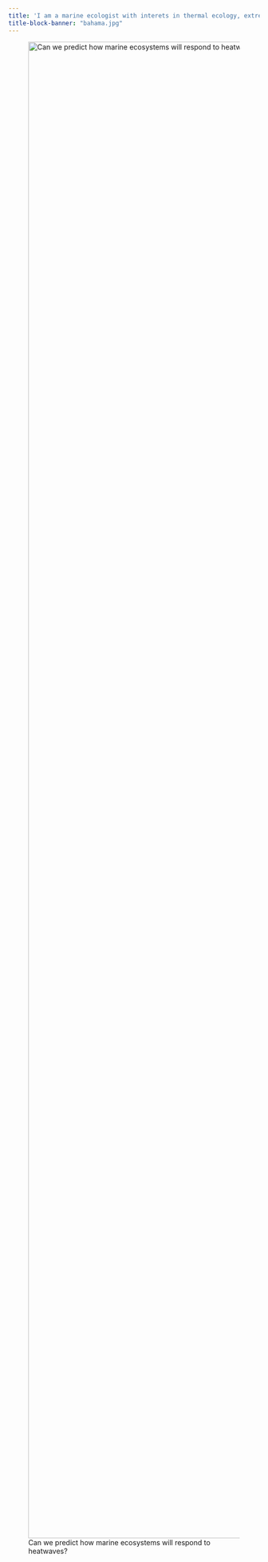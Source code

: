 ```yaml
---
title: 'I am a marine ecologist with interets in thermal ecology, extreme events, and fisheries'
title-block-banner: "bahama.jpg"
---
```


![Can we predict how marine ecosystems will respond to heatwaves?](mada.jpg){width=3000}
